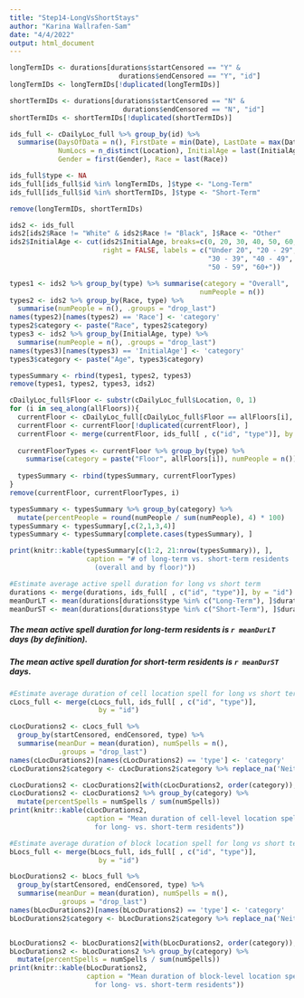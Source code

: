 ```yaml
---
title: "Step14-LongVsShortStays"
author: "Karina Wallrafen-Sam"
date: "4/4/2022"
output: html_document
---
```


```r
longTermIDs <- durations[durations$startCensored == "Y" & 
                           durations$endCensored == "Y", "id"]
longTermIDs <- longTermIDs[!duplicated(longTermIDs)]

shortTermIDs <- durations[durations$startCensored == "N" & 
                            durations$endCensored == "N", "id"]
shortTermIDs <- shortTermIDs[!duplicated(shortTermIDs)]

ids_full <- cDailyLoc_full %>% group_by(id) %>%
  summarise(DaysOfData = n(), FirstDate = min(Date), LastDate = max(Date),
            NumLocs = n_distinct(Location), InitialAge = last(InitialAge),
            Gender = first(Gender), Race = last(Race))

ids_full$type <- NA
ids_full[ids_full$id %in% longTermIDs, ]$type <- "Long-Term"
ids_full[ids_full$id %in% shortTermIDs, ]$type <- "Short-Term"

remove(longTermIDs, shortTermIDs)

ids2 <- ids_full
ids2[ids2$Race != "White" & ids2$Race != "Black", ]$Race <- "Other"
ids2$InitialAge <- cut(ids2$InitialAge, breaks=c(0, 20, 30, 40, 50, 60, 100), 
                       right = FALSE, labels = c("Under 20", "20 - 29", 
                                                 "30 - 39", "40 - 49", 
                                                 "50 - 59", "60+"))

types1 <- ids2 %>% group_by(type) %>% summarise(category = "Overall", 
                                               numPeople = n())
types2 <- ids2 %>% group_by(Race, type) %>% 
  summarise(numPeople = n(), .groups = "drop_last")
names(types2)[names(types2) == 'Race'] <- 'category'
types2$category <- paste("Race", types2$category)
types3 <- ids2 %>% group_by(InitialAge, type) %>% 
  summarise(numPeople = n(), .groups = "drop_last")
names(types3)[names(types3) == 'InitialAge'] <- 'category'
types3$category <- paste("Age", types3$category)

typesSummary <- rbind(types1, types2, types3)
remove(types1, types2, types3, ids2)

cDailyLoc_full$Floor <- substr(cDailyLoc_full$Location, 0, 1)
for (i in seq_along(allFloors)){
  currentFloor <- cDailyLoc_full[cDailyLoc_full$Floor == allFloors[i], c("id")]
  currentFloor <- currentFloor[!duplicated(currentFloor), ]
  currentFloor <- merge(currentFloor, ids_full[ , c("id", "type")], by = "id")
 
  currentFloorTypes <- currentFloor %>% group_by(type) %>% 
    summarise(category = paste("Floor", allFloors[i]), numPeople = n())
  
  typesSummary <- rbind(typesSummary, currentFloorTypes)
}
remove(currentFloor, currentFloorTypes, i)

typesSummary <- typesSummary %>% group_by(category) %>%
  mutate(percentPeople = round(numPeople / sum(numPeople), 4) * 100) 
typesSummary <- typesSummary[,c(2,1,3,4)]
typesSummary <- typesSummary[complete.cases(typesSummary), ]

print(knitr::kable(typesSummary[c(1:2, 21:nrow(typesSummary)), ], 
                   caption = "# of long-term vs. short-term residents 
                     (overall and by floor)"))

#Estimate average active spell duration for long vs short term
durations <- merge(durations, ids_full[ , c("id", "type")], by = "id")
meanDurLT <- mean(durations[durations$type %in% c("Long-Term"), ]$duration)
meanDurST <- mean(durations[durations$type %in% c("Short-Term"), ]$duration)
```  

##### The mean active spell duration for long-term residents is `r meanDurLT` days (by definition).

##### The mean active spell duration for short-term residents is `r meanDurST` days.

```r
#Estimate average duration of cell location spell for long vs short term
cLocs_full <- merge(cLocs_full, ids_full[ , c("id", "type")], 
                      by = "id")

cLocDurations2 <- cLocs_full %>% 
  group_by(startCensored, endCensored, type) %>% 
  summarise(meanDur = mean(duration), numSpells = n(), 
            .groups = "drop_last")
names(cLocDurations2)[names(cLocDurations2) == 'type'] <- 'category'
cLocDurations2$category <- cLocDurations2$category %>% replace_na('Neither')

cLocDurations2 <- cLocDurations2[with(cLocDurations2, order(category)), ]
cLocDurations2 <- cLocDurations2 %>% group_by(category) %>%
  mutate(percentSpells = numSpells / sum(numSpells)) 
print(knitr::kable(cLocDurations2, 
                   caption = "Mean duration of cell-level location spells 
                     for long- vs. short-term residents"))

#Estimate average duration of block location spell for long vs short term
bLocs_full <- merge(bLocs_full, ids_full[ , c("id", "type")], 
                      by = "id")

bLocDurations2 <- bLocs_full %>% 
  group_by(startCensored, endCensored, type) %>% 
  summarise(meanDur = mean(duration), numSpells = n(), 
            .groups = "drop_last")
names(bLocDurations2)[names(bLocDurations2) == 'type'] <- 'category'
bLocDurations2$category <- bLocDurations2$category %>% replace_na('Neither')


bLocDurations2 <- bLocDurations2[with(bLocDurations2, order(category)), ]
bLocDurations2 <- bLocDurations2 %>% group_by(category) %>%
  mutate(percentSpells = numSpells / sum(numSpells)) 
print(knitr::kable(bLocDurations2, 
                   caption = "Mean duration of block-level location spells 
                     for long- vs. short-term residents"))
```
